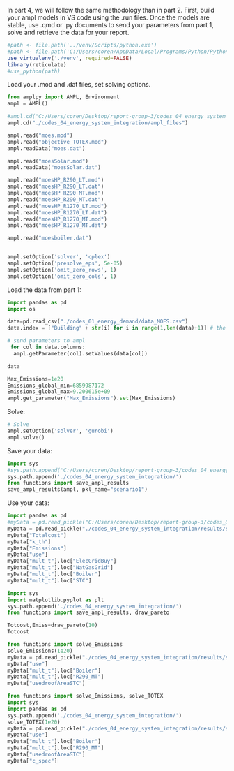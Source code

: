 

In part 4, we will follow the same methodology than in part 2. First, build your ampl models in VS code using the .run files. Once the models are stable, use .qmd or .py documents to send your parameters from part 1, solve and retrieve the data for your report.


```r
#path <- file.path('../venv/Scripts/python.exe')
#path <- file.path('C:/Users/coren/AppData/Local/Programs/Python/Python310/python.exe')
use_virtualenv('./venv', required=FALSE)
library(reticulate)
#use_python(path)
```
Load your .mod and .dat files, set solving options.

```python
from amplpy import AMPL, Environment
ampl = AMPL()

#ampl.cd("C:/Users/coren/Desktop/report-group-3/codes_04_energy_system_integration/ampl_files") # select the right folder
ampl.cd("./codes_04_energy_system_integration/ampl_files") 

ampl.read("moes.mod")
ampl.read("objective_TOTEX.mod")
ampl.readData("moes.dat")

ampl.read("moesSolar.mod")
ampl.readData("moesSolar.dat")

ampl.read("moesHP_R290_LT.mod")
ampl.read("moesHP_R290_LT.dat")
ampl.read("moesHP_R290_MT.mod")
ampl.read("moesHP_R290_MT.dat")
ampl.read("moesHP_R1270_LT.mod")
ampl.read("moesHP_R1270_LT.dat")
ampl.read("moesHP_R1270_MT.mod")
ampl.read("moesHP_R1270_MT.dat")

ampl.read("moesboiler.dat")


ampl.setOption('solver', 'cplex')
ampl.setOption('presolve_eps', 5e-05)
ampl.setOption('omit_zero_rows', 1)
ampl.setOption('omit_zero_cols', 1)

```


Load the data from part 1:

```python
import pandas as pd
import os

data=pd.read_csv("./codes_01_energy_demand/data_MOES.csv")
data.index = ["Building" + str(i) for i in range(1,len(data)+1)] # the index of the dataframe has to match the values of the set "Buildings" in ampl

# send parameters to ampl
 for col in data.columns:
  ampl.getParameter(col).setValues(data[col])

data

Max_Emissions=1e20
Emissions_global_min=6859987172
Emissions_global_max=9.200615e+09
ampl.get_parameter("Max_Emissions").set(Max_Emissions)
```

Solve:

```python
# Solve
ampl.setOption('solver', 'gurobi')
ampl.solve()
```


Save your data:

```python
import sys
#sys.path.append('C:/Users/coren/Desktop/report-group-3/codes_04_energy_system_integration/')
sys.path.append('./codes_04_energy_system_integration/')
from functions import save_ampl_results
save_ampl_results(ampl, pkl_name="scenario1")
```

Use your data:

```python
import pandas as pd
#myData = pd.read_pickle("C:/Users/coren/Desktop/report-group-3/codes_04_energy_system_integration/results/scenario1.pkl")
myData = pd.read_pickle("./codes_04_energy_system_integration/results/scenario1.pkl")
myData["Totalcost"]
myData["k_th"]
myData["Emissions"]
myData["use"]
myData["mult_t"].loc["ElecGridBuy"]
myData["mult_t"].loc["NatGasGrid"]
myData["mult_t"].loc["Boiler"]
myData["mult_t"].loc["STC"]
```



```python
import sys
import matplotlib.pyplot as plt
sys.path.append('./codes_04_energy_system_integration/')
from functions import save_ampl_results, draw_pareto

Totcost,Emiss=draw_pareto(10)
Totcost

```


```python
from functions import solve_Emissions
solve_Emissions(1e20)
myData = pd.read_pickle("./codes_04_energy_system_integration/results/solve_Emissions.pkl")
myData["use"]
myData["mult_t"].loc["Boiler"]
myData["mult_t"].loc["R290_MT"]
myData["usedroofAreaSTC"]
```


```python
from functions import solve_Emissions, solve_TOTEX
import sys
import pandas as pd
sys.path.append('./codes_04_energy_system_integration/')
solve_TOTEX(1e20)
myData = pd.read_pickle("./codes_04_energy_system_integration/results/solve_TOTEX.pkl")
myData["use"]
myData["mult_t"].loc["Boiler"]
myData["mult_t"].loc["R290_MT"]
myData["usedroofAreaSTC"]
myData["c_spec"]
```






